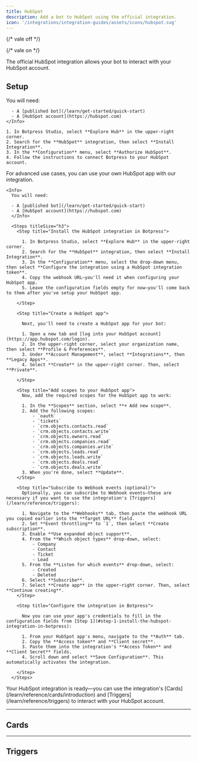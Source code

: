 ```yaml
---
title: HubSpot
description: Add a bot to HubSpot using the official integration.
icon: '/integrations/integration-guides/assets/icons/hubspot.svg'
---
```


{/* vale off */}


{/* vale on */}

<OpenInHub integration={integrationVersions.hubspot}/>


The official HubSpot integration allows your bot to interact with your HubSpot account.

## Setup

<Tabs>
  <Tab title="Automatic configuration">
    <Info>
      You will need:

      - A [published bot](/learn/get-started/quick-start)
      - A [HubSpot account](https://hubspot.com)
    </Info>

    1. In Botpress Studio, select **Explore Hub** in the upper-right corner.
    2. Search for the **HubSpot** integration, then select **Install Integration**.
    3. In the **Configuration** menu, select **Authorize HubSpot**.
    4. Follow the instructions to connect Botpress to your HubSpot account.
  </Tab>
  <Tab title="Manual configuration">
    For advanced use cases, you can use your own HubSpot app with our integration.

    <Info>
      You will need:

      - A [published bot](/learn/get-started/quick-start)
      - A [HubSpot account](https://hubspot.com)
      </Info>

      <Steps titleSize="h3">
        <Step title="Install the HubSpot integration in Botpress">

          1. In Botpress Studio, select **Explore Hub** in the upper-right corner.
          2. Search for the **HubSpot** integration, then select **Install Integration**.
          3. In the **Configuration** menu, select the drop-down menu, then select **Configure the integration using a HubSpot integration token**.
          4. Copy the webhook URL—you'll need it when configuring your HubSpot app.
          5. Leave the configuration fields empty for now—you'll come back to them after you've setup your HubSpot app.

        </Step>

        <Step title="Create a HubSpot app">

          Next, you'll need to create a HubSpot app for your bot:

          1. Open a new tab and [log into your HubSpot account](https://app.hubspot.com/login).
          2. In the upper-right corner, select your organization name, then select **Profile & Preferences**.
          3. Under **Account Management**, select **Integrations**, then **Legacy Apps**.
          4. Select **Create** in the upper-right corner. Then, select **Private**.

        </Step>

        <Step title="Add scopes to your HubSpot app">
          Now, add the required scopes for the HubSpot app to work:

          1. In the **Scopes** section, select **+ Add new scope**.
          2. Add the following scopes:
              - `oauth`
              - `tickets`
              - `crm.objects.contacts.read`
              - `crm.objects.contacts.write`
              - `crm.objects.owners.read`
              - `crm.objects.companies.read`
              - `crm.objects.companies.write`
              - `crm.objects.leads.read`
              - `crm.objects.leads.write`
              - `crm.objects.deals.read`
              - `crm.objects.deals.write`
          3. When you're done, select **Update**.
        </Step>

        <Step title="Subscribe to Webhook events (optional)">
          Optionally, you can subscribe to Webhook events—these are necessary if you want to use the integration's [Triggers](/learn/reference/triggers):

          1. Navigate to the **Webhooks** tab, then paste the webhook URL you copied earlier into the **Target URL** field.
          2. Set **Event throttling** to `1`, then select **Create subscription**.
          3. Enable **Use expanded object support**.
          4. From the **Which object types** drop-down, select:
              - Company
              - Contact
              - Ticket
              - Lead
          5. From the **Listen for which events** drop-down, select:
              - Created
              - Deleted
          6. Select **Subscribe**.
          7. Select **Create app** in the upper-right corner. Then, select **Continue creating**.
        </Step>

        <Step title="Configure the integration in Botpress">

          Now you can use your app's credentials to fill in the configuration fields from [Step 1](#step-1-install-the-hubspot-integration-in-botpress):

          1. From your HubSpot app's menu, navigate to the **Auth** tab.
          2. Copy the **Access token** and **Client secret**.
          3. Paste them into the integration's **Access Token** and **Client Secret** fields.
          4. Scroll down and select **Save Configuration**. This automatically activates the integration.

        </Step>
      </Steps>
  </Tab>
</Tabs>

<Check>
  Your HubSpot integration is ready—you can use the integration's [Cards](/learn/reference/cards/introduction) and [Triggers](/learn/reference/triggers) to interact with your HubSpot account.
</Check>

---

## Cards

<Cards />

---

## Triggers

<Triggers />
